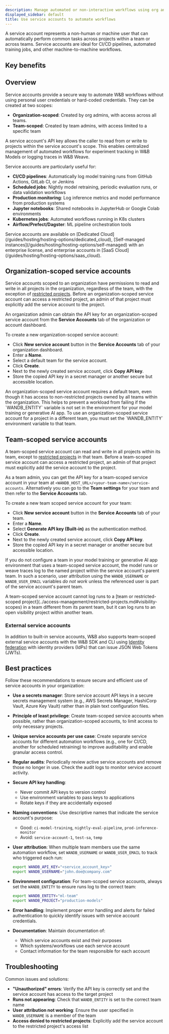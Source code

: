 ```yaml
---
description: Manage automated or non-interactive workflows using org and team scoped service accounts
displayed_sidebar: default
title: Use service accounts to automate workflows
---
```



A service account represents a non-human or machine user that can automatically perform common tasks across projects within a team or across teams. Service accounts are ideal for CI/CD pipelines, automated training jobs, and other machine-to-machine workflows.

## Key benefits

<ServiceAccountBenefits/>

## Overview

Service accounts provide a secure way to automate W&B workflows without using personal user credentials or hard-coded credentials. They can be created at two scopes:

- **Organization-scoped**: Created by org admins, with access across all teams.
- **Team-scoped**: Created by team admins, with access limited to a specific team
	
A service account's API key allows the caller to read from or write to projects within the service account's scope. This enables centralized management of automated workflows for experiment tracking in W&B Models or logging traces in W&B Weave.

Service accounts are particularly useful for:
- **CI/CD pipelines**: Automatically log model training runs from GitHub Actions, GitLab CI, or Jenkins
- **Scheduled jobs**: Nightly model retraining, periodic evaluation runs, or data validation workflows
- **Production monitoring**: Log inference metrics and model performance from production systems
- **Jupyter notebooks**: Shared notebooks in JupyterHub or Google Colab environments
- **Kubernetes jobs**: Automated workflows running in K8s clusters
- **Airflow/Prefect/Dagster**: ML pipeline orchestration tools

<Note>
Service accounts are available on [Dedicated Cloud](/guides/hosting/hosting-options/dedicated_cloud), [Self-managed instances](/guides/hosting/hosting-options/self-managed) with an enterprise license, and enterprise accounts in [SaaS Cloud](/guides/hosting/hosting-options/saas_cloud).
</Note>

## Organization-scoped service accounts

Service accounts scoped to an organization have permissions to read and write in all projects in the organization, regardless of the team, with the exception of [restricted projects](../access-management/restricted-projects.md#visibility-scopes). Before an organization-scoped service account can access a restricted project, an admin of that project must explicitly add the service account to the project.

An organization admin can obtain the API key for an organization-scoped service account from the **Service Accounts** tab of the organization or account dashboard.

To create a new organization-scoped service account:

* Click **New service account** button in the **Service Accounts** tab of your organization dashboard.
* Enter a **Name**.
* Select a default team for the service account.
* Click **Create**.
* Next to the newly created service account, click **Copy API key**.
* Store the copied API key in a secret manager or another secure but accessible location.

<Note>
An organization-scoped service account requires a default team, even though it has access to non-restricted projects owned by all teams within the organization. This helps to prevent a workload from failing if the `WANDB_ENTITY` variable is not set in the environment for your model training or generative AI app. To use an organization-scoped service account for a project in a different team, you must set the `WANDB_ENTITY` environment variable to that team.
</Note>

## Team-scoped service accounts

A team-scoped service account can read and write in all projects within its team, except to [restricted projects](../access-management/restricted-projects.md#visibility-scopes) in that team. Before a team-scoped service account can access a restricted project, an admin of that project must explicitly add the service account to the project.

As a team admin, you can get the API key for a team-scoped service account in your team at `<WANDB_HOST_URL>/<your-team-name>/service-accounts`. Alternatively you can go to the **Team settings** for your team and then refer to the **Service Accounts** tab.

To create a new team scoped service account for your team:

* Click **New service account** button in the **Service Accounts** tab of your team.
* Enter a **Name**.
* Select **Generate API key (Built-in)** as the authentication method.
* Click **Create**.
* Next to the newly created service account, click **Copy API key**.
* Store the copied API key in a secret manager or another secure but accessible location.

If you do not configure a team in your model training or generative AI app environment that uses a team-scoped service account, the model runs or weave traces log to the named project within the service account's parent team. In such a scenario, user attribution using the `WANDB_USERNAME` or `WANDB_USER_EMAIL` variables _do not work_ unless the referenced user is part of the service account's parent team.

<Warning>
A team-scoped service account cannot log runs to a [team or restricted-scoped project](../access-management/restricted-projects.md#visibility-scopes) in a team different from its parent team, but it can log runs to an open visibility project within another team.
</Warning>

### External service accounts

In addition to built-in service accounts, W&B also supports team-scoped external service accounts with the W&B SDK and CLI using [Identity federation](./identity_federation.md#external-service-accounts) with identity providers (IdPs) that can issue JSON Web Tokens (JWTs).

## Best practices

Follow these recommendations to ensure secure and efficient use of service accounts in your organization:

- **Use a secrets manager**: Store service account API keys in a secure secrets management system (e.g., AWS Secrets Manager, HashiCorp Vault, Azure Key Vault) rather than in plain text configuration files.

- **Principle of least privilege**: Create team-scoped service accounts when possible, rather than organization-scoped accounts, to limit access to only necessary projects.

- **Unique service accounts per use case**: Create separate service accounts for different automation workflows (e.g., one for CI/CD, another for scheduled retraining) to improve auditability and enable granular access control.

- **Regular audits**: Periodically review active service accounts and remove those no longer in use. Check the audit logs to monitor service account activity.

- **Secure API key handling**: 
  - Never commit API keys to version control
  - Use environment variables to pass keys to applications
  - Rotate keys if they are accidentally exposed

- **Naming conventions**: Use descriptive names that indicate the service account's purpose:
  - Good: `ci-model-training`, `nightly-eval-pipeline`, `prod-inference-monitor`
  - Avoid: `service-account-1`, `test-sa`, `temp`

- **User attribution**: When multiple team members use the same automation workflow, set `WANDB_USERNAME` or `WANDB_USER_EMAIL` to track who triggered each run:
  ```bash
  export WANDB_API_KEY="<service_account_key>"
  export WANDB_USERNAME="john.doe@company.com"
  ```

- **Environment configuration**: For team-scoped service accounts, always set the `WANDB_ENTITY` to ensure runs log to the correct team:
  ```bash
  export WANDB_ENTITY="ml-team"
  export WANDB_PROJECT="production-models"
  ```

- **Error handling**: Implement proper error handling and alerts for failed authentication to quickly identify issues with service account credentials.

- **Documentation**: Maintain documentation of:
  - Which service accounts exist and their purposes
  - Which systems/workflows use each service account
  - Contact information for the team responsible for each account

## Troubleshooting

Common issues and solutions:

- **"Unauthorized" errors**: Verify the API key is correctly set and the service account has access to the target project
- **Runs not appearing**: Check that `WANDB_ENTITY` is set to the correct team name
- **User attribution not working**: Ensure the user specified in `WANDB_USERNAME` is a member of the team
- **Access denied to restricted projects**: Explicitly add the service account to the restricted project's access list